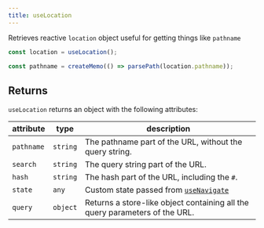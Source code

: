 ```yaml
---
title: useLocation
---
```


Retrieves reactive `location` object useful for getting things like `pathname`

```js
const location = useLocation();

const pathname = createMemo(() => parsePath(location.pathname));
```

## Returns

`useLocation` returns an object with the following attributes:

| attribute  | type     | description                                                                               |
| ---------- | -------- | ----------------------------------------------------------------------------------------- |
| `pathname` | `string` | The pathname part of the URL, without the query string.                                   |
| `search`   | `string` | The query string part of the URL.                                                         |
| `hash`     | `string` | The hash part of the URL, including the `#`.                                              |
| `state`    | `any`    | Custom state passed from [`useNavigate`](/solid-router/reference/primitives/use-navigate) |
| `query`    | `object` | Returns a store-like object containing all the query parameters of the URL.               |
